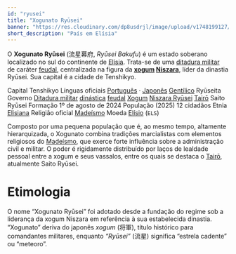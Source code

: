 ```yaml
---
id: "ryusei"
title: "Xogunato Ryūsei"
banner: "https://res.cloudinary.com/dp8usdrjl/image/upload/v1748199127/ryuseiflag_cwz57b.svg"
short_description: "País em Elísia"
---
```


O **Xogunato Ryūsei** (流星幕府, _Ryūsei Bakufu_) é um estado soberano localizado no sul do
continente de [Elísia](Elísia). Trata-se de uma
[ditadura militar](https://pt.wikipedia.org/wiki/Ditadura_militar) de caráter
[feudal](https://pt.wikipedia.org/wiki/Feudalismo), centralizada na figura da
**[xogum](https://pt.wikipedia.org/wiki/Xogum) [Niszara](Niszara_Ryūsei)**, líder da dinastia
Ryūsei. Sua capital é a cidade de Tenshikyo.

<QuickFacts title="Xogunato Ryūsei" subtitle="流星幕府">
    <CountrySymbols
        flag="https://res.cloudinary.com/dp8usdrjl/image/upload/v1748199127/ryuseiflag_cwz57b.svg"
        coatOfArms="https://res.cloudinary.com/dp8usdrjl/image/upload/v1748199127/ryusei_kllwlj.svg"
    />
    <tr>
        <td>Capital</td>
        <td>Tenshikyo</td>
    </tr>
    <tr>
        <td>Línguas oficiais</td>
        <td>
            <a href="https://pt.wikipedia.org/wiki/L%C3%ADngua_portuguesa">Português</a> &centerdot;
            <a href="https://pt.wikipedia.org/wiki/L%C3%ADngua_japonesa">Japonês</a>
        </td>
    </tr>
    <tr>
        <td>
            <a href="https://pt.wikipedia.org/wiki/Gent%C3%ADlico">Gentílico</a>
        </td>
        <td>Ryūseita</td>
    </tr>
    <tr>
        <td>Governo</td>
        <td>
            <a href="https://pt.wikipedia.org/wiki/Ditadura_militar">Ditadura militar</a>
            <a href="https://pt.wikipedia.org/wiki/Dinastia">dinástica</a>
            <a href="https://pt.wikipedia.org/wiki/Feudalismo">feudal</a>
        </td>
    </tr>
    <tr class="small">
        <td>
            <a href="https://pt.wikipedia.org/wiki/Xogum">Xogum</a>
        </td>
        <td>
            <a href="Niszara_Ryūsei">Niszara Ryūsei</a>
        </td>
    </tr>
    <tr class="small">
        <td>
            <a href="https://pt.wikipedia.org/wiki/Tair%C5%8D">Tairō</a>
        </td>
        <td>Saito Ryūsei</td>
    </tr>
    <tr>
        <td>Formação</td>
        <td>1º de agosto de 2024</td>
    </tr>
    <tr>
        <td>População (2025)</td>
        <td>12 cidadãos</td>
    </tr>
    <tr>
        <td>Etnia</td>
        <td>
            <a href="Elísia">Elisiana</a>
        </td>
    </tr>
    <tr>
        <td>Religião oficial</td>
        <td>
            <a href="Madeísmo">Madeísmo</a>
        </td>
    </tr>
    <tr>
        <td>Moeda</td>
        <td>
            <a href="Elísio">Elísio</a> (<code>ELS</code>)
        </td>
    </tr>
</QuickFacts>

Composto por uma pequena população que é, ao mesmo tempo, altamente hierarquizada, o Xogunato
combina tradições marcialistas com elementos religiosos do [Madeísmo](Madeísmo), que exerce forte
influência sobre a administração civil e militar. O poder é rigidamente distribuído por laços de
lealdade pessoal entre a xogum e seus vassalos, entre os quais se destaca o
[Tairō](https://pt.wikipedia.org/wiki/Tair%C5%8D), atualmente Saito Ryūsei.

# Etimologia

O nome “Xogunato Ryūsei” foi adotado desde a fundação do regime sob a liderança da xogum Niszara em
referência à sua estabelecida dinastia. “Xogunato” deriva do japonês _xogum_ (将軍), título
histórico para comandantes militares, enquanto _“Ryūsei”_ (流星) significa “estrela cadente” ou
“meteoro”.
